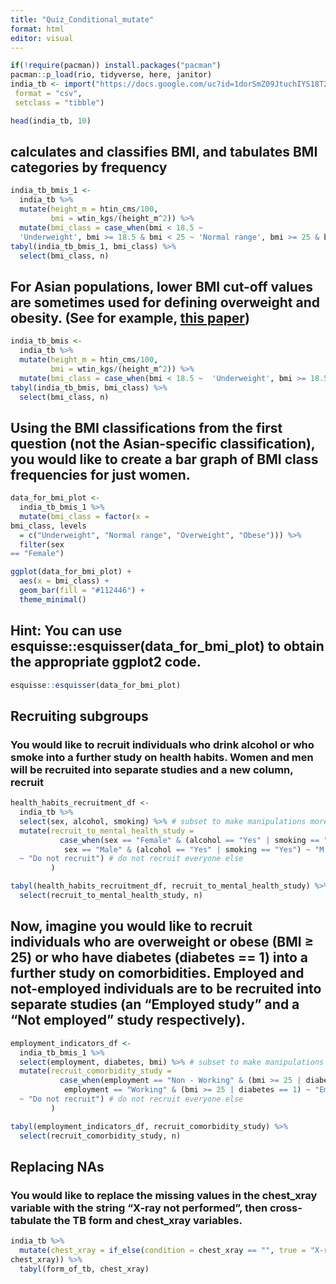 ```yaml
---
title: "Quiz_Conditional_mutate"
format: html
editor: visual
---
```


```r
if(!require(pacman)) install.packages("pacman")   
pacman::p_load(rio, tidyverse, here, janitor)   
india_tb <- import("https://docs.google.com/uc?id=1dorSmZ09JtuchIYS18T2r1lxndayUFoz&export=download",
 format = "csv",
 setclass = "tibble")

head(india_tb, 10)
```

## calculates and classifies BMI, and tabulates BMI categories by frequency

```r
india_tb_bmis_1 <- 
  india_tb %>%
  mutate(height_m = htin_cms/100, 
         bmi = wtin_kgs/(height_m^2)) %>% 
  mutate(bmi_class = case_when(bmi < 18.5 ~ 
  'Underweight', bmi >= 18.5 & bmi < 25 ~ 'Normal range', bmi >= 25 & bmi < 30 ~ 'Overweight', bmi >= 30 ~ 'Obese'))
tabyl(india_tb_bmis_1, bmi_class) %>% 
  select(bmi_class, n)
```

## For Asian populations, lower BMI cut-off values are sometimes used for defining overweight and obesity. (See for example, [this paper](https://www.ncbi.nlm.nih.gov/pmc/articles/PMC5571887/))

```r
india_tb_bmis <- 
  india_tb %>%
  mutate(height_m = htin_cms/100, 
         bmi = wtin_kgs/(height_m^2)) %>% 
  mutate(bmi_class = case_when(bmi < 18.5 ~  'Underweight', bmi >= 18.5 & bmi < 23 ~ 'Normal range', bmi >= 23 & bmi < 25 ~ 'Overweight', bmi >= 25 & bmi < 30 ~ 'Pre-Obese', bmi >= 30 ~ "Obese"))
tabyl(india_tb_bmis, bmi_class) %>% 
  select(bmi_class, n)
```

## Using the BMI classifications from the first question (not the Asian-specific classification), you would like to create a bar graph of BMI class frequencies for just women.

```r
data_for_bmi_plot <- 
  india_tb_bmis_1 %>% 
  mutate(bmi_class = factor(x = 
bmi_class, levels
  = c("Underweight", "Normal range", "Overweight", "Obese"))) %>% 
  filter(sex 
== "Female")

ggplot(data_for_bmi_plot) +
  aes(x = bmi_class) +
  geom_bar(fill = "#112446") +
  theme_minimal()
```

## Hint: You can use esquisse::esquisser(data_for_bmi_plot) to obtain the appropriate ggplot2 code.

```r
esquisse::esquisser(data_for_bmi_plot)
```

## Recruiting subgroups

### You would like to recruit individuals who drink alcohol or who smoke into a further study on health habits. Women and men will be recruited into separate studies and a new column, recruit

```r
health_habits_recruitment_df <- 
  india_tb %>% 
  select(sex, alcohol, smoking) %>% # subset to make manipulations more visible
  mutate(recruit_to_mental_health_study = 
           case_when(sex == "Female" & (alcohol == "Yes" | smoking == "Yes") ~ "F study",
            sex == "Male" & (alcohol == "Yes" | smoking == "Yes") ~ "M study", TRUE
  ~ "Do not recruit") # do not recruit everyone else
         )

tabyl(health_habits_recruitment_df, recruit_to_mental_health_study) %>% 
  select(recruit_to_mental_health_study, n)
```

## Now, imagine you would like to recruit individuals who are overweight or obese (BMI ≥ 25) or who have diabetes (diabetes == 1) into a further study on comorbidities. Employed and not-employed individuals are to be recruited into separate studies (an “Employed study” and a “Not employed” study respectively).

```r
employment_indicators_df <- 
  india_tb_bmis_1 %>% 
  select(employment, diabetes, bmi) %>% # subset to make manipulations more visible
  mutate(recruit_comorbidity_study = 
           case_when(employment == "Non - Working" & (bmi >= 25 | diabetes == 1) ~ "Not employed study" ,
            employment == "Working" & (bmi >= 25 | diabetes == 1) ~ "Employed study", TRUE
  ~ "Do not recruit") # do not recruit everyone else
         )

tabyl(employment_indicators_df, recruit_comorbidity_study) %>% 
  select(recruit_comorbidity_study, n)

```

## Replacing NAs

### You would like to replace the missing values in the chest_xray variable with the string “X-ray not performed”, then cross-tabulate the TB form and chest_xray variables.

```r
india_tb %>% 
  mutate(chest_xray = if_else(condition = chest_xray == "", true = "X-ray not performed", false = 
chest_xray)) %>% 
  tabyl(form_of_tb, chest_xray)
```
